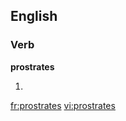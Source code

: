 
==English==

===Verb===
'''prostrates'''

# {{third-person singular of|[[prostrate]]}}

[[fr:prostrates]]
[[vi:prostrates]]